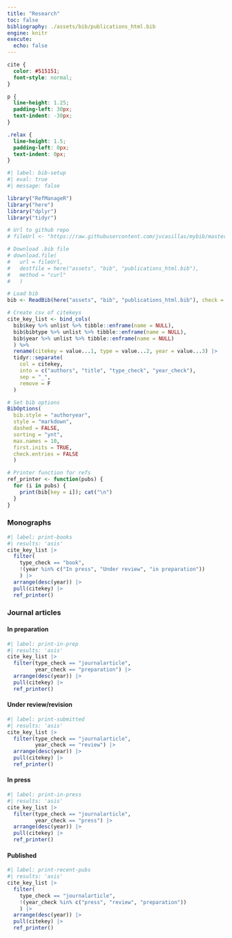 ```yaml
---
title: "Research"
toc: false
bibliography: ./assets/bib/publications_html.bib
engine: knitr
execute: 
  echo: false
---
```


```css
cite {
  color: #515151;
  font-style: normal;
}

p {
  line-height: 1.25;
  padding-left: 30px;
  text-indent: -30px;
}

.relax {
  line-height: 1.5;
  padding-left: 0px;
  text-indent: 0px;
}

```

<!-- 
Updating the bib:
    - must update by hand the file publications_html.bib in mybib repo
    - once updated, below code downloads current version and loads into R
    - must reference relevant article in relevant pane (publications or presentations)
Afterwards, update the following:
    - Your CV
    - Research Gate
    - Google scholar
-->

```r
#| label: bib-setup
#| eval: true
#| message: false

library("RefManageR")
library("here")
library("dplyr")
library("tidyr")

# Url to github repo
# fileUrl <- "https://raw.githubusercontent.com/jvcasillas/mybib/master/publications_html.bib"

# Download .bib file
# download.file(
#   url = fileUrl, 
#   destfile = here("assets", "bib", "publications_html.bib"), 
#   method = "curl"
#   )

# Load bib
bib <- ReadBib(here("assets", "bib", "publications_html.bib"), check = FALSE)

# Create csv of citekeys
cite_key_list <- bind_cols(
  bib$key %>% unlist %>% tibble::enframe(name = NULL), 
  bib$bibtype %>% unlist %>% tibble::enframe(name = NULL), 
  bib$year %>% unlist %>% tibble::enframe(name = NULL)
  ) %>% 
  rename(citekey = value...1, type = value...2, year = value...3) |> 
  tidyr::separate(
    col = citekey, 
    into = c("authors", "title", "type_check", "year_check"), 
    sep = "_", 
    remove = F
  )

# Set bib options
BibOptions(
  bib.style = "authoryear", 
  style = "markdown", 
  dashed = FALSE, 
  sorting = "ynt", 
  max.names = 10, 
  first.inits = TRUE, 
  check.entries = FALSE
  )

# Printer function for refs
ref_printer <- function(pubs) {
  for (i in pubs) {
    print(bib[key = i]); cat("\n")
  }
}
```


<!-- ::: panel-tabset -->

### Monographs

```r
#| label: print-books
#| results: 'asis'
cite_key_list |>
  filter(
    type_check == "book",
    !(year %in% c("In press", "Under review", "in preparation"))
    ) |> 
  arrange(desc(year)) |>
  pull(citekey) |> 
  ref_printer()
```

### Journal articles 

#### In preparation

```r
#| label: print-in-prep
#| results: 'asis'
cite_key_list |>
  filter(type_check == "journalarticle",
         year_check == "preparation") |>
  arrange(desc(year)) |>
  pull(citekey) |> 
  ref_printer()
```

#### Under review/revision

```r
#| label: print-submitted
#| results: 'asis'
cite_key_list |>
  filter(type_check == "journalarticle",
         year_check == "review") |>
  arrange(desc(year)) |>
  pull(citekey) |> 
  ref_printer()
```

#### In press

```r
#| label: print-in-press
#| results: 'asis'
cite_key_list |>
  filter(type_check == "journalarticle",
         year_check == "press") |> 
  arrange(desc(year)) |>
  pull(citekey) |> 
  ref_printer()
```

#### Published

```r
#| label: print-recent-pubs
#| results: 'asis'
cite_key_list |>
  filter(
    type_check == "journalarticle", 
    !(year_check %in% c("press", "review", "preparation"))
    ) |> 
  arrange(desc(year)) |>
  pull(citekey) |> 
  ref_printer()
```


<!-- :::  -->
